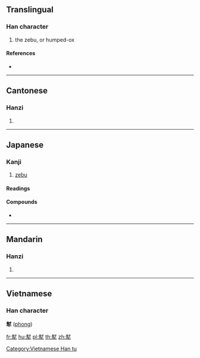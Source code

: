 ==Translingual==

===Han character===
{{Han char|rn=93|rad=牛|as=09|sn=13|four=44500|canj=GIHQ|ids=⿱封牛}}

# the zebu, or humped-ox

====References====
* {{Han ref|kx=0702.270|dkj=20086|dj=1115.300|hdz=31815.050|uh=728E|ud=29326|bh=DEA9|bd=57001}}

----

==Cantonese==

===Hanzi===
{{yue-hanzi|jyut=|y=fung1}}

# {{defn|lang=yue|sort=牛09}}

----

==Japanese==

===Kanji===
{{ja-kanji|rs=牛09}}

# [[zebu]]

====Readings====
{{ja-readings|goon=[[ふう]] (fū)|kanon=[[ほう]] (hō)}}

====Compounds====
* {{ja-r|犎牛|ほうぎゅう|[[zebu]]}}

----

==Mandarin==

===Hanzi===
{{cmn-hanzi|pin=[[fēng]] ([[feng1]]), [[máo]] ([[mao2]])|wg=feng<sup>1</sup>, mao<sup>2</sup>}}
# {{defn|lang=cmn|sort=牛09}}

----

==Vietnamese==

===Han character===
'''犎''' ([[phong]])

[[Category:Vietnamese Han tu]]

[[fr:犎]]
[[hu:犎]]
[[pl:犎]]
[[th:犎]]
[[zh:犎]]